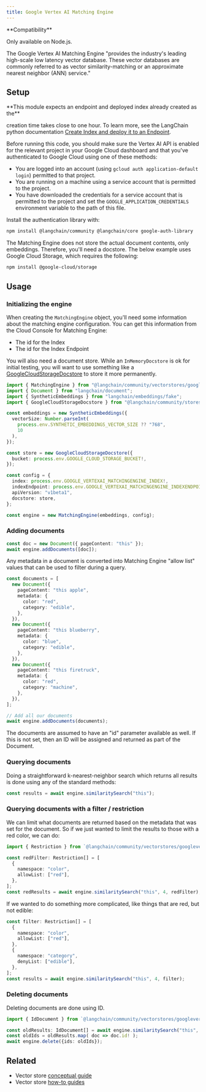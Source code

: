 ```yaml
---
title: Google Vertex AI Matching Engine
---
```


<Tip>
**Compatibility**

Only available on Node.js.
</Tip>

The Google Vertex AI Matching Engine "provides the industry's leading high-scale
low latency vector database. These vector databases are commonly referred
to as vector similarity-matching or an approximate nearest neighbor (ANN) service."

## Setup

<Warning>
**This module expects an endpoint and deployed index already created as the**

creation time takes close to one hour. To learn more, see the LangChain python
documentation [Create Index and deploy it to an Endpoint](https://python.langchain.com/docs/integrations/vectorstores/google_vertex_ai_vector_search/#deploy-index-to-the-endpoint).
</Warning>

Before running this code, you should make sure the Vertex AI API is
enabled for the relevant project in your Google Cloud dashboard and that you've authenticated to
Google Cloud using one of these methods:

- You are logged into an account (using `gcloud auth application-default login`)
  permitted to that project.
- You are running on a machine using a service account that is permitted
  to the project.
- You have downloaded the credentials for a service account that is permitted
  to the project and set the `GOOGLE_APPLICATION_CREDENTIALS` environment
  variable to the path of this file.

Install the authentication library with:

```bash npm
npm install @langchain/community @langchain/core google-auth-library
```
The Matching Engine does not store the actual document contents, only embeddings. Therefore, you'll
need a docstore. The below example uses Google Cloud Storage, which requires the following:

```bash npm
npm install @google-cloud/storage
```
## Usage

### Initializing the engine

When creating the `MatchingEngine` object, you'll need some information about
the matching engine configuration. You can get this information from the Cloud Console
for Matching Engine:

- The id for the Index
- The id for the Index Endpoint

You will also need a document store. While an `InMemoryDocstore` is ok for
initial testing, you will want to use something like a
[GoogleCloudStorageDocstore](https://api.js.langchain.com/classes/_langchain_community.stores_doc_gcs.GoogleCloudStorageDocstore.html) to store it more permanently.

```typescript
import { MatchingEngine } from "@langchain/community/vectorstores/googlevertexai";
import { Document } from "langchain/document";
import { SyntheticEmbeddings } from "langchain/embeddings/fake";
import { GoogleCloudStorageDocstore } from "@langchain/community/stores/doc/gcs";

const embeddings = new SyntheticEmbeddings({
  vectorSize: Number.parseInt(
    process.env.SYNTHETIC_EMBEDDINGS_VECTOR_SIZE ?? "768",
    10
  ),
});

const store = new GoogleCloudStorageDocstore({
  bucket: process.env.GOOGLE_CLOUD_STORAGE_BUCKET!,
});

const config = {
  index: process.env.GOOGLE_VERTEXAI_MATCHINGENGINE_INDEX!,
  indexEndpoint: process.env.GOOGLE_VERTEXAI_MATCHINGENGINE_INDEXENDPOINT!,
  apiVersion: "v1beta1",
  docstore: store,
};

const engine = new MatchingEngine(embeddings, config);
```
### Adding documents

```typescript
const doc = new Document({ pageContent: "this" });
await engine.addDocuments([doc]);
```
Any metadata in a document is converted into Matching Engine "allow list" values
that can be used to filter during a query.

```typescript
const documents = [
  new Document({
    pageContent: "this apple",
    metadata: {
      color: "red",
      category: "edible",
    },
  }),
  new Document({
    pageContent: "this blueberry",
    metadata: {
      color: "blue",
      category: "edible",
    },
  }),
  new Document({
    pageContent: "this firetruck",
    metadata: {
      color: "red",
      category: "machine",
    },
  }),
];

// Add all our documents
await engine.addDocuments(documents);
```
The documents are assumed to have an "id" parameter available as well. If this
is not set, then an ID will be assigned and returned as part of the Document.

### Querying documents

Doing a straightforward k-nearest-neighbor search which returns all results
is done using any of the standard methods:

```typescript
const results = await engine.similaritySearch("this");
```
### Querying documents with a filter / restriction

We can limit what documents are returned based on the metadata that was
set for the document. So if we just wanted to limit the results to those
with a red color, we can do:

```typescript
import { Restriction } from `@langchain/community/vectorstores/googlevertexai`;

const redFilter: Restriction[] = [
  {
    namespace: "color",
    allowList: ["red"],
  },
];
const redResults = await engine.similaritySearch("this", 4, redFilter);
```
If we wanted to do something more complicated, like things that are red,
but not edible:

```typescript
const filter: Restriction[] = [
  {
    namespace: "color",
    allowList: ["red"],
  },
  {
    namespace: "category",
    denyList: ["edible"],
  },
];
const results = await engine.similaritySearch("this", 4, filter);
```
### Deleting documents

Deleting documents are done using ID.

```typescript
import { IdDocument } from `@langchain/community/vectorstores/googlevertexai`;

const oldResults: IdDocument[] = await engine.similaritySearch("this", 10);
const oldIds = oldResults.map( doc => doc.id! );
await engine.delete({ids: oldIds});
```

## Related

- Vector store [conceptual guide](/oss/javascript/concepts/#vectorstores)
- Vector store [how-to guides](/oss/javascript/how-to/#vectorstores)
